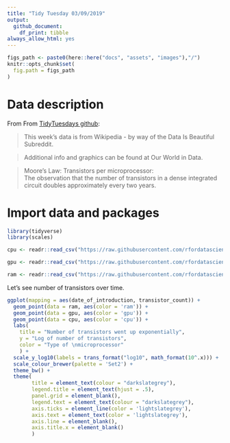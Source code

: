 ```yaml
---
title: "Tidy Tuesday 03/09/2019"
output:
  github_document: 
    df_print: tibble
always_allow_html: yes
---
```


```r
figs_path <- paste0(here::here("docs", "assets", "images"),"/")
knitr::opts_chunk$set(
  fig.path = figs_path
)
```

# Data description

From From [TidyTuesdays github](https://github.com/rfordatascience/tidytuesday/tree/master/data/2019/2019-09-03):

>This week's data is from Wikipedia - by way of the Data Is Beautiful Subreddit.

>Additional info and graphics can be found at Our World in Data.

>Moore's Law: Transistors per microprocessor:    
>The observation that the number of transistors in a dense integrated circuit doubles approximately every two years.

# Import data and packages

```r
library(tidyverse)
library(scales)

cpu <- readr::read_csv("https://raw.githubusercontent.com/rfordatascience/tidytuesday/master/data/2019/2019-09-03/cpu.csv")

gpu <- readr::read_csv("https://raw.githubusercontent.com/rfordatascience/tidytuesday/master/data/2019/2019-09-03/gpu.csv")

ram <- readr::read_csv("https://raw.githubusercontent.com/rfordatascience/tidytuesday/master/data/2019/2019-09-03/ram.csv")

```

Let's see number of transistors over time.

```r

ggplot(mapping = aes(date_of_introduction, transistor_count)) + 
  geom_point(data = ram, aes(color = 'ram')) + 
  geom_point(data = gpu, aes(color = 'gpu')) +
  geom_point(data = cpu, aes(color = 'cpu')) + 
  labs(
    title = "Number of transistors went up exponentially",
    y = "Log of number of transistors",
    color = "Type of \nmicroprocessor"
    ) +
  scale_y_log10(labels = trans_format("log10", math_format(10^.x))) + 
  scale_colour_brewer(palette = 'Set2') +
  theme_bw() +
  theme(
        title = element_text(colour = "darkslategrey"),
        legend.title = element_text(hjust = .5),
        panel.grid = element_blank(),
        legend.text = element_text(colour = "darkslategrey"),
        axis.ticks = element_line(color = 'lightslategrey'),
        axis.text = element_text(color = 'lightslategrey'),
        axis.line = element_blank(),
        axis.title.x = element_blank()
        )
```

